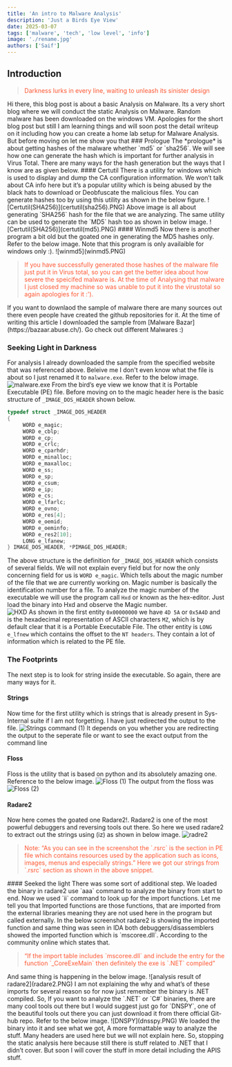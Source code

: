 ```yaml
---
title: 'An intro to Malware Analysis'
description: 'Just a Birds Eye View'
date: 2025-03-07
tags: ['malware', 'tech', 'low level', 'info']
image: './rename.jpg'
authors: ['Saif']
---
```

## Introduction
<blockquote style="color: #ff5733;">

 Darkness lurks in every line, waiting to unleash its sinister design

</blockquote>
Hi there, this blog post is about a basic Analysis on Malware. Its a very short blog where we will conduct the static Analysis on Malware. 
Random malware has been downloaded on the windows VM. Apologies for the short blog post but still I am learning things and will soon post the
detail writeup on it including how you can create a home lab setup for Malware Analysis. But before moving on let me show you that
### Prologue
The *prologue* is about getting hashes of the malware whether `md5` or `sha256`. 
We will see how one can generate the hash which is important for further analysis in Virus Total. There are many ways for the hash generation but the ways that I know are as given 
below.
#### Certutil
    There is a utility for windows which is used to display and dump the CA configuration information. We won’t talk about CA info here but it’s a 
popular utility which is being abused by the black hats to download or Deobfuscate the malicious files. You can generate hashes too by using this 
utility as shown in the below figure.
![Certutil(SHA256)](certutil(sha256).PNG)
Above image is all about generating `SHA256` hash for the file that we are analyzing. The same utility can be used to generate the `MD5` hash too as shown  
in below image.
![Certutil(SHA256)](certutil(md5).PNG)
#### Winmd5
Now there is another program a bit old but the goated one in generating the MD5 hashes only. Refer to the below image. Note that this program is only availaible for windows only :).
![winmd5](winmd5.PNG)
<blockquote style="color: #ff5733;">
If you have successfully generated those hashes of the malware file just put it in Virus total, so you can get the better idea about how severe the speicifed malware is.
At the time of Analysing that malware I just closed my machine so was unable to put it into the virustotal so again apologies for it :').
</blockquote>
If you want to downlaod the sample of malware there are many sources out there even people have created the github repositories for it. At the time of writing this article I downloaded the sample from 
[Malware Bazar](https://bazaar.abuse.ch/). Go check out different Malwares :)

### Seeking Light in Darkness
For analysis I already downloaded the sample from the specified website that was referenced above. Beleive me I don't even know what the file is about so I just renamed it to `malware.exe`. Refer to the below image.
![malware.exe](1.PNG)
From the bird’s eye view we know that it is Portable Executable (PE) file. Before moving on to the magic header here is the basic structure of 
`_IMAGE_DOS_HEADER` shown below.
```cpp
typedef struct _IMAGE_DOS_HEADER
{
     WORD e_magic;
     WORD e_cblp;
     WORD e_cp;
     WORD e_crlc;
     WORD e_cparhdr;
     WORD e_minalloc;
     WORD e_maxalloc;
     WORD e_ss;
     WORD e_sp;
     WORD e_csum;
     WORD e_ip;
     WORD e_cs;
     WORD e_lfarlc;
     WORD e_ovno;
     WORD e_res[4];
     WORD e_oemid;
     WORD e_oeminfo;
     WORD e_res2[10];
     LONG e_lfanew;
} IMAGE_DOS_HEADER, *PIMAGE_DOS_HEADER;
```
The above structure is the definition for `_IMAGE_DOS_HEADER` which consists of 
several fields. We will not explain every field but for now the only 
concerning field for us is `WORD e_magic`. Which tells about the magic number 
of the file that we are currently working on. Magic number is basically the 
identification number for a file. To analyze the magic number of the 
executable we will use the program call `Hxd` or known as the hex-editor. Just 
load the binary into Hxd and observe the Magic number.  
![HXD](2.PNG)
As shown in the first entity `0x00000000` we have `4D 5A` or `0x5A4D` and is the 
hexadecimal representation of ASCII characters `MZ`, which is by default clear 
that it is a Portable Executable File. The other entity is `LONG e_lfnew` which 
contains the offset to the `NT headers`. They contain a lot of information 
which is related to the PE file.
### The Footprints
The next step is to look for string inside the executable. So again, there 
are many ways for it. 
#### Strings
Now time for the first utility which is strings that is already present in 
Sys-Internal suite if I am not forgetting. I have just redirected the output 
to the file.
![Strings command (1)](3.PNG)
It depends on you whether you are redirecting the output to the seperate file or want to see the exact output from the command line
#### Floss
Floss is the utility that is based on python and its absolutely amazing one. 
Reference to the below image.
![Floss (1)](floss.PNG)
The output from the floss was
![Floss (2)](floss(2).PNG)
#### Radare2
Now here comes the goated one Radare2!. Radare2 is one of the most powerful debuggers and reversing tools out there. So here we used radare2 to extract out the strings using (iz) as shown in 
below image.
![radre2](radare2(strings).PNG)
<blockquote style="color: #ff5733;">
Note: 
 “As you can see in the screenshot the `.rsrc` is the section in PE file 
which contains resources used by the application such as icons, images, menus 
and especially strings.” 
Here we got our strings from `.rsrc` section as shown in the above snippet. 
</blockquote>
#### Seeked the light
There was some sort of additional step. We loaded the binary in radare2 use `aaa` command to analyze the binary from start to end. Now we used `ii`
command to look up for the import functions. Let me tell you that Imported functions are those functions, that are imported from the external 
libraries meaning they are not used here in the program but called externally. In the below screenshot radare2 is showing the imported function and same 
thing was seen in IDA both debuggers/disassemblers showed the imported function which is `mscoree.dll`. 
According to the community online which states that. 
<blockquote style="color: #ff5733;">
“If the import table includes `mscoree.dll` and include the entry for the 
function `_CoreExeMain` then definitely the exe is `.NET` compiled” 
</blockquote>
And same thing is happening in the below image. 
![analysis result of radare2](radare2.PNG)
I am not explaining the why and what’s of these imports for several reason so for now just remember the binary is .NET compiled.
So, If you want to analyze the `.NET` or `C#` binaries, there are many cool tools out there but I would suggest just go for `DNSPY`, one of the beautiful tools out 
there you can just download it from there official Git-hub repo. Refer to the below image. 
![DNSPY](dnsspy.PNG)
We loaded the binary into it and see what we got, A more formattable way to analyze the stuff. Many headers are used here but we will not explain here. 
So, stopping the static analysis here because still there is stuff related to .NET that I didn’t cover. But soon I will cover the stuff in more detail including the APIS stuff.